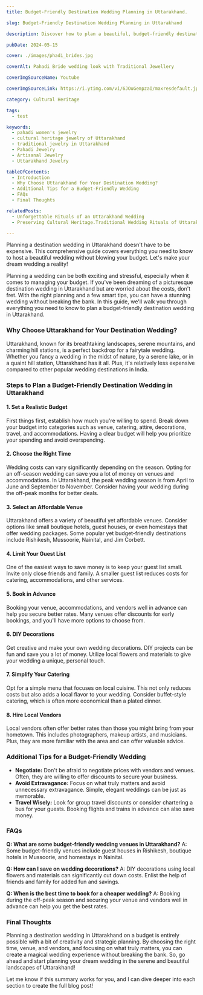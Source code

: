 ```yaml
---
title: Budget-Friendly Destination Wedding Planning in Uttarakhand.

slug: Budget-Friendly Destination Wedding Planning in Uttarakhand

description: Discover how to plan a beautiful, budget-friendly destination wedding in Uttarakhand. From venue selection to cost-saving tips, make your dream wedding come true without breaking the bank.

pubDate: 2024-05-15

cover: ./images/phadi_brides.jpg

coverAlt: Pahadi Bride wedding look with Traditional Jewellery

coverImgSourceName: Youtube

coverImgSourceLink: https://i.ytimg.com/vi/6JOuGempzaI/maxresdefault.jpg

category: Cultural Heritage

tags: 
  - test

keywords:
  - pahadi women's jewelry
  - cultural heritage jewelry of Uttarakhand
  - traditional jewelry in Uttarakhand
  - Pahadi Jewelry
  - Artisanal Jewelry
  - Uttarakhand Jewelry

tableOfContents:
  - Introduction
  - Why Choose Uttarakhand for Your Destination Wedding?
  - Additional Tips for a Budget-Friendly Wedding
  - FAQs
  - Final Thoughts

relatedPosts:
  - Unforgettable Rituals of an Uttarakhand Wedding
  - Preserving Cultural Heritage.Traditional Wedding Rituals of Uttarakhand

---
```


Planning a destination wedding in Uttarakhand doesn't have to be expensive. This comprehensive guide covers everything you need to know to host a beautiful wedding without blowing your budget. Let's make your dream wedding a reality!


Planning a wedding can be both exciting and stressful, especially when it comes to managing your budget. If you've been dreaming of a picturesque destination wedding in Uttarakhand but are worried about the costs, don't fret. With the right planning and a few smart tips, you can have a stunning wedding without breaking the bank. In this guide, we'll walk you through everything you need to know to plan a budget-friendly destination wedding in Uttarakhand.

### Why Choose Uttarakhand for Your Destination Wedding?

Uttarakhand, known for its breathtaking landscapes, serene mountains, and charming hill stations, is a perfect backdrop for a fairytale wedding. Whether you fancy a wedding in the midst of nature, by a serene lake, or in a quaint hill station, Uttarakhand has it all. Plus, it's relatively less expensive compared to other popular wedding destinations in India.

### Steps to Plan a Budget-Friendly Destination Wedding in Uttarakhand

#### 1. **Set a Realistic Budget**

First things first, establish how much you're willing to spend. Break down your budget into categories such as venue, catering, attire, decorations, travel, and accommodations. Having a clear budget will help you prioritize your spending and avoid overspending.

#### 2. **Choose the Right Time**

Wedding costs can vary significantly depending on the season. Opting for an off-season wedding can save you a lot of money on venues and accommodations. In Uttarakhand, the peak wedding season is from April to June and September to November. Consider having your wedding during the off-peak months for better deals.

#### 3. **Select an Affordable Venue**

Uttarakhand offers a variety of beautiful yet affordable venues. Consider options like small boutique hotels, guest houses, or even homestays that offer wedding packages. Some popular yet budget-friendly destinations include Rishikesh, Mussoorie, Nainital, and Jim Corbett.

#### 4. **Limit Your Guest List**

One of the easiest ways to save money is to keep your guest list small. Invite only close friends and family. A smaller guest list reduces costs for catering, accommodations, and other services.

#### 5. **Book in Advance**

Booking your venue, accommodations, and vendors well in advance can help you secure better rates. Many venues offer discounts for early bookings, and you'll have more options to choose from.

#### 6. **DIY Decorations**

Get creative and make your own wedding decorations. DIY projects can be fun and save you a lot of money. Utilize local flowers and materials to give your wedding a unique, personal touch.

#### 7. **Simplify Your Catering**

Opt for a simple menu that focuses on local cuisine. This not only reduces costs but also adds a local flavor to your wedding. Consider buffet-style catering, which is often more economical than a plated dinner.

#### 8. **Hire Local Vendors**

Local vendors often offer better rates than those you might bring from your hometown. This includes photographers, makeup artists, and musicians. Plus, they are more familiar with the area and can offer valuable advice.

### Additional Tips for a Budget-Friendly Wedding

- **Negotiate:** Don't be afraid to negotiate prices with vendors and venues. Often, they are willing to offer discounts to secure your business.
- **Avoid Extravagance:** Focus on what truly matters and avoid unnecessary extravagance. Simple, elegant weddings can be just as memorable.
- **Travel Wisely:** Look for group travel discounts or consider chartering a bus for your guests. Booking flights and trains in advance can also save money.

### FAQs

**Q: What are some budget-friendly wedding venues in Uttarakhand?**
A: Some budget-friendly venues include guest houses in Rishikesh, boutique hotels in Mussoorie, and homestays in Nainital.

**Q: How can I save on wedding decorations?**
A: DIY decorations using local flowers and materials can significantly cut down costs. Enlist the help of friends and family for added fun and savings.

**Q: When is the best time to book for a cheaper wedding?**
A: Booking during the off-peak season and securing your venue and vendors well in advance can help you get the best rates.

### Final Thoughts

Planning a destination wedding in Uttarakhand on a budget is entirely possible with a bit of creativity and strategic planning. By choosing the right time, venue, and vendors, and focusing on what truly matters, you can create a magical wedding experience without breaking the bank. So, go ahead and start planning your dream wedding in the serene and beautiful landscapes of Uttarakhand!

Let me know if this summary works for you, and I can dive deeper into each section to create the full blog post!